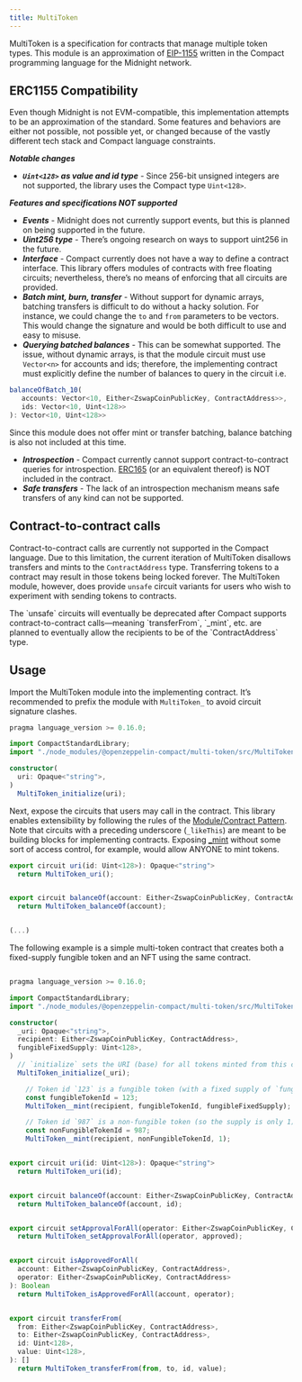 ```yaml
---
title: MultiToken
---
```


MultiToken is a specification for contracts that manage multiple token types.
This module is an approximation of [EIP-1155](https://eips.ethereum.org/EIPS/eip-1155) written in the Compact programming language for the Midnight network.

## ERC1155 Compatibility

Even though Midnight is not EVM-compatible, this implementation attempts to be an approximation of the standard.
Some features and behaviors are either not possible, not possible yet, or changed because of the vastly different tech stack
and Compact language constraints.

***Notable changes***

* ***`Uint<128>` as value and id type*** - Since 256-bit unsigned integers are not supported, the library uses the Compact type `Uint<128>`.

***Features and specifications NOT supported***

* ***Events*** - Midnight does not currently support events, but this is planned on being supported in the future.
* ***Uint256 type*** - There’s ongoing research on ways to support uint256 in the future.
* ***Interface*** - Compact currently does not have a way to define a contract interface.
This library offers modules of contracts with free floating circuits; nevertheless, there’s no means of enforcing that all circuits are provided.
* ***Batch mint, burn, transfer*** - Without support for dynamic arrays, batching transfers is difficult to do without a hacky solution.
For instance, we could change the `to` and `from` parameters to be vectors.
This would change the signature and would be both difficult to use and easy to misuse.
* ***Querying batched balances*** - This can be somewhat supported.
The issue, without dynamic arrays, is that the module circuit must use `Vector<n>` for accounts and ids;
therefore, the implementing contract must explicitly define the number of balances to query in the circuit i.e.

```ts
balanceOfBatch_10(
   accounts: Vector<10, Either<ZswapCoinPublicKey, ContractAddress>>,
   ids: Vector<10, Uint<128>>
): Vector<10, Uint<128>>
```

Since this module does not offer mint or transfer batching, balance batching is also not included at this time.

* ***Introspection*** - Compact currently cannot support contract-to-contract queries for introspection.
[ERC165](https://eips.ethereum.org/EIPS/eip-165) (or an equivalent thereof) is NOT included in the contract.
* ***Safe transfers*** - The lack of an introspection mechanism means safe transfers of any kind can not be supported.

## Contract-to-contract calls

Contract-to-contract calls are currently not supported in the Compact language.
Due to this limitation, the current iteration of MultiToken disallows transfers and mints to the `ContractAddress` type.
Transferring tokens to a contract may result in those tokens being locked forever.
The MultiToken module, however, does provide `unsafe` circuit variants for users who wish to experiment with sending tokens to contracts.

<Callout type='warn'>
The `unsafe` circuits will eventually be deprecated after Compact supports contract-to-contract calls—meaning `transferFrom`, `_mint`, etc. are planned to eventually allow the recipients to be of the `ContractAddress` type.
</Callout>

## Usage

Import the MultiToken module into the implementing contract.
It’s recommended to prefix the module with `MultiToken_` to avoid circuit signature clashes.

```typescript
pragma language_version >= 0.16.0;

import CompactStandardLibrary;
import "./node_modules/@openzeppelin-compact/multi-token/src/MultiToken" prefix MultiToken_;

constructor(
  uri: Opaque<"string">,
)
  MultiToken_initialize(uri);

```

Next, expose the circuits that users may call in the contract.
This library enables extensibility by following the rules of the [Module/Contract Pattern](extensibility.mdx#the_module_contract_pattern).
Note that circuits with a preceding underscore (`_likeThis`) are meant to be building blocks for implementing contracts.
Exposing [_mint](/api/multitoken.mdx#MultiTokenModule-_mint) without some sort of access control, for example, would allow ANYONE to mint tokens.

```typescript
export circuit uri(id: Uint<128>): Opaque<"string">
  return MultiToken_uri();


export circuit balanceOf(account: Either<ZswapCoinPublicKey, ContractAddress>): Uint<128>
  return MultiToken_balanceOf(account);


(...)
```

The following example is a simple multi-token contract that creates both a fixed-supply fungible token and an NFT using the same contract.

```typescript

pragma language_version >= 0.16.0;

import CompactStandardLibrary;
import "./node_modules/@openzeppelin-compact/multi-token/src/MultiToken" prefix MultiToken_;

constructor(
  _uri: Opaque<"string">,
  recipient: Either<ZswapCoinPublicKey, ContractAddress>,
  fungibleFixedSupply: Uint<128>,
)
  // `initialize` sets the URI (base) for all tokens minted from this contract
  MultiToken_initialize(_uri);

    // Token id `123` is a fungible token (with a fixed supply of `fungibleFixedSupply`)
    const fungibleTokenId = 123;
    MultiToken__mint(recipient, fungibleTokenId, fungibleFixedSupply);

    // Token id `987` is a non-fungible token (so the supply is only 1)
    const nonFungibleTokenId = 987;
    MultiToken__mint(recipient, nonFungibleTokenId, 1);


export circuit uri(id: Uint<128>): Opaque<"string">
  return MultiToken_uri(id);


export circuit balanceOf(account: Either<ZswapCoinPublicKey, ContractAddress>, id: Uint<128>): Uint<128>
  return MultiToken_balanceOf(account, id);


export circuit setApprovalForAll(operator: Either<ZswapCoinPublicKey, ContractAddress>, approved: Boolean): []
  return MultiToken_setApprovalForAll(operator, approved);


export circuit isApprovedForAll(
  account: Either<ZswapCoinPublicKey, ContractAddress>,
  operator: Either<ZswapCoinPublicKey, ContractAddress>
): Boolean
  return MultiToken_isApprovedForAll(account, operator);


export circuit transferFrom(
  from: Either<ZswapCoinPublicKey, ContractAddress>,
  to: Either<ZswapCoinPublicKey, ContractAddress>,
  id: Uint<128>,
  value: Uint<128>,
): []
  return MultiToken_transferFrom(from, to, id, value);

```
